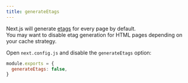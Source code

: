 ```yaml
---
title: generateEtags
---
```


Next.js will generate [etags](https://en.wikipedia.org/wiki/HTTP_ETag) for every page by default.  
You may want to disable etag generation for HTML pages depending on your cache strategy.

Open `next.config.js` and disable the `generateEtags` option:

```js filename="next.config.js"
module.exports = {
  generateEtags: false,
}
```
